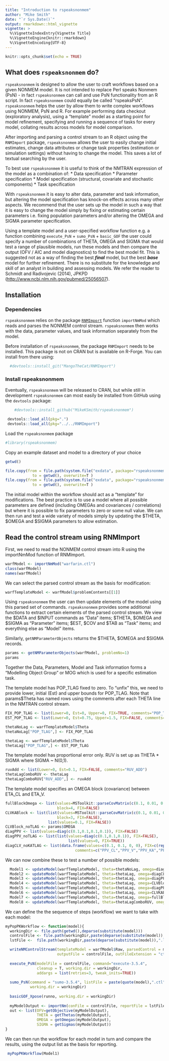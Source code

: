 ```yaml
---
title: "Introduction to rspeaksnonmem"
author: "Mike Smith"
date: "`r Sys.Date()`"
output: rmarkdown::html_vignette
vignette: >
  %\VignetteIndexEntry{Vignette Title}
  %\VignetteEngine{knitr::rmarkdown}
  %\VignetteEncoding{UTF-8}
---
```


```r
knitr::opts_chunk$set(echo = TRUE)
```

## What does `rspeaksnonmem` do?

`rspeaksnonmem` is designed to allow the user to craft workflows based on a given NONMEM model. It is not intended to replace Perl speaks Nonmem (PsN) - in fact `rspeaksnonmem` can call and use PsN functionality from an R script. In fact `rspeaksnonmem` could equally be called "rspeaksPsN". `rspeaksnonmem` helps the user by allow them to write complex workflows using NONMEM, PsN and R. For example performing data checkout (exploratory analysis), using a "template" model as a starting point for model refinement, specifying and running a sequence of tasks for every model, collating results across models for model comparison.

After importing and parsing a control stream to an R object using the `RNMImport` package, `rspeaksnonmem` allows the user to easily change initial estimates, change data attributes or change task properties (estimation or simulation settings) without having to change the model. This saves a lot of textual searching by the user. 

To best use `rspeaksnonmem` it is useful to think of the NMTRAN expression of the model as a combination of:
* Data specification
* Parameter specification
* Model specification (structural, covariate and stochastic components)
* Task specification
 
With `rspeaksnonmem` it is easy to alter data, parameter and task information, but altering the model specification has knock-on effects across many other aspects. We recommend that the user sets up the model in such a way that it is easy to change the model simply by fixing or estimating certain parameters i.e. fixing population parameters and/or altering the OMEGA and SIGMA parameter specification. 

Using a template model and a user-specified workflow function e.g. a function combining `execute_PsN` + `sumo_PsN` + `basic_GOF` the user could specify a number of combinations of THETA, OMEGA and SIGMA that would test a range of plausible models, run these models and then compare the output (OFV / AIC and model diagnostics) to find the best model fit. This is suggested not as a way of finding the best ***final*** model, but the best ***base*** model for further refinement. There is no substitute for the knowledge and skill of an analyst in building and assessing models. We refer the reader to Schmidt and Radivojevic (2014), JPKPD (<http://www.ncbi.nlm.nih.gov/pubmed/25056507>).

## Installation 

### Dependencies 

`rspeaksnonmem` relies on the package [`RNMImport`](https://github.com/MangoTheCat/RNMImport) function 
`importNmMod` which reads and parses the NONMEM control stream. `rspeaksnonmem` then works with
the data, parameter values, and task information separately from the model.

Before installation of `rspeaksnonmem`, the package `RNMImport` needs to be installed. This package is not on CRAN but is available on R-Forge. You can install from there using:

```r
  #devtools::install_git("MangoTheCat/RNMImport")
```

### Install rspeaksnonmem
Eventually, `rspeaksnonmem` will be released to CRAN, but while still in development `rspeaksnonmem` can most easily be installed from GitHub using the `devtools` package:

```r
    #devtools::install_github("MikeKSmith/rspeaksnonmem")
```


```r
 devtools::load_all(pkg=".")
 devtools::load_all(pkg="../../RNMImport")
```

Load the `rspeaksnonmem` package
```r
#library(rspeaksnonmem)
```

Copy an example dataset and model to a directory of your choice

```r
getwd()

file.copy(from = file.path(system.file("exdata", package="rspeaksnonmem"),"warfarin_conc_pca.csv"),
            to = getwd(), overwrite=T )
file.copy(from = file.path(system.file("exdata", package="rspeaksnonmem"),"warfarin.ctl"),
            to = getwd(), overwrite=T )
```

The initial model within the workflow should act as a "template" for modifications. The best practice is to use a model where all possible parameters are defined (including OMEGAs and covariances / correlations) but where it is possible to fix parameters to zero or some null value. We can then run and test a wide variety of models simply by updating the $THETA, $OMEGA and $SIGMA parameters to allow estimation.

## Read the control stream using RNMImport 
First, we need to read the NONMEM control stream into R using the importNmMod function of RNMImport.
```r
warfModel <- importNmMod("warfarin.ctl")
class(warfModel)
names(warfModel)
```

We can select the parsed control stream as the basis for modification:
```r
warfTemplateModel <- warfModel$problemContents[[1]]
```

Using `rspeaksnonmem` the user can then update elements of the model using this parsed set of commands. `rspeaksnonmem` provides some additional functions to extract certain elements of the parsed control stream. We view the $DATA and $INPUT commands as "Data" items; $THETA, $OMEGA and $SIGMA as "Parameter" items; $EST, $COV and $TAB as "Task" items; and everything else as "Model" items. 

Similarly, `getNMParameterObjects` returns the $THETA, $OMEGA and $SIGMA records.
```r
params <- getNMParameterObjects(warfModel, problemNo=1)
params
```

Together the Data, Parameters, Model and Task information forms a "Modelling Object Group" or MOG which is used for a specific estimation task.

The template model has POP_TLAG fixed to zero. To "unfix" this, we need to provide lower, initial (Est) and upper bounds for POP_TLAG. Note that params$Theta has named rows using the comments after each THETA line in the NMTRAN control stream.
```r
FIX_POP_TLAG <- list(Lower=0, Est=0, Upper=0, FIX=TRUE, comments="POP_TLAG")
EST_POP_TLAG <- list(Lower=0, Est=0.75, Upper=1.5, FIX=FALSE, comments="POP_TLAG")

thetaNoLag <- warfTemplateModel$Theta
thetaNoLag["POP_TLAG",] <- FIX_POP_TLAG

thetaLag <- warfTemplateModel$Theta
thetaLag["POP_TLAG",] <- EST_POP_TLAG
```

The template model has proportional error only. RUV is set up as THETA * SIGMA where SIGMA ~ N(0,1).
```r
ruvAdd <- list(Lower=0, Est=0.1, FIX=FALSE, comments="RUV_ADD")
thetaLagComboRUV <- thetaLag
thetaLagComboRUV["RUV_ADD",] <- ruvAdd
```

The template model specifies an OMEGA block (covariance) between ETA_CL and ETA_V.
```r
fullBlockOmega <- list(values=MSToolkit::parseCovMatrix(c(0.1, 0.01, 0.1, 0.01, 0.01, 0.1, 0.01, 0.01, 0.01, 0.1), nCov=4),
                       block=4, FIX=FALSE)
CLVKABlock <- list(list(values=MSToolkit::parseCovMatrix(c(0.1, 0.01, 0.1, 0.01, 0.01, 0.1), nCov=3),
                       block=3, FIX=FALSE),
                   list(values=0.1, FIX=FALSE))
CLVBlock_noTLAG <- params$OMEGA
diagPPV <- list(values=diag(c(0.1,0.1,0.1,0.1)), FIX=FALSE)
diagPPV_noTLAG <- list(list(values=diag(c(0.1,0.1,0.1)), FIX=FALSE),
                            list(values=0, FIX=TRUE))
diagCLV_noKATLAG <- list(data.frame(values=c(0.1, 0.1, 0, 0), FIX=c(rep(FALSE,2),rep(TRUE,2)),
                               comments=c("PPV_CL","PPV_V","PPV_KA","PPV_TLAG")))
```

We can now combine these to test a number of possible models:
```r
  Model1 <- updateModel(warfTemplateModel, theta=thetaNoLag, omega=diagCLV_noKATLAG, runno=1) ## First model
  Model2 <- updateModel(warfTemplateModel, theta=thetaLag, omega=diagCLV_noKATLAG,   runno=2)  ## Add POP_TLAG
  Model3 <- updateModel(warfTemplateModel, theta=thetaLag, omega=diagPPV_noTLAG,     runno=3)  ## Add PPV_KA
  Model4 <- updateModel(warfTemplateModel, theta=thetaLag, omega=CLVBlock_noTLAG,    runno=4)  ## Change to block CL, V
  Model5 <- updateModel(warfTemplateModel, theta=thetaLag, omega=diagPPV,            runno=5)  ## Add PPV_TLAG
  Model6 <- updateModel(warfTemplateModel, theta=thetaLag, omega=CLVKABlock,         runno=6)  ## Change to block CL, V, KA
  Model7 <- updateModel(warfTemplateModel, theta=thetaLag, omega=fullBlockOmega,     runno=7)  ## full block OMEGA
  Model8 <- updateModel(warfTemplateModel, theta=thetaLagComboRUV, omega=fullBlockOmega, runno=8)  ## Combined RUV model (add + prop) 
```

We can define the the sequence of steps (workflow) we want to take with each model:
```r
myPopPKWorkflow <- function(model){
  workingDir <- file.path(getwd(),deparse(substitute(model)))
  controlFile <- file.path(workingDir,paste(deparse(substitute(model)),".ctl",sep=""))
  lstFile <-  file.path(workingDir,paste(deparse(substitute(model)),".lst",sep=""))

  writeNMControlStream(templateModel = warfModel$Raw, parsedControl = model,
                       outputFile = controlFile, outFileExtension = "ctl")
  
  execute_PsN(modelFile = controlFile, command="execute-3.5.4", 
              cleanup = T, working.dir = workingDir,
              addargs = list(retries=3, tweak_inits=TRUE))
  
  sumo_PsN(command = "sumo-3.5.4", listFile = paste(quote(model),".ctl", sep=""),
           working.dir = workingDir)
  
  basicGOF_Xpose(runno, working.dir = workingDir)
  
  myModelOutput <- importNm(conFile = controlFile, reportFile = lstFile, path = workingDir)
  out <- list(OFV=getObjective(myModelOutput), 
              THETA = getThetas(myModelOutput),
              OMEGA = getOmegas(myModelOutput),
              SIGMA = getSigmas(myModelOutput))
}
```
We can then run the workflow for each model in turn and compare the results, using the output list as the basis for reporting.

```r
 myPopPKWorkflow(Model1)
```

